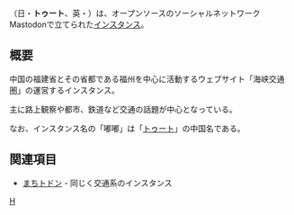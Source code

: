 {{Infobox instance
| Name = {{Ruby|'''海峡交通嘟嘟'''|ハイシァジャオトンドゥドゥ}}
| Image = [[ファイル:m_hxbus_net_logo.svg|300px|海峡交通嘟嘟]]
| Domain = https://m.hxbus.net
| Admin = [http://n.hxbus.net 海峡交通圈]
| Country = 中華人民共和国
| Start = 2017年8月3日
| Kifu = なし
| Alias = なし
}}{{Ruby|'''海峡交通嘟嘟'''|ハイシァジャオトンドゥドゥ}}（日・{{Ruby|'''海峡交通'''|かいきょうこうつう}}'''トゥート'''、英・{{Ruby|'''Transportation Tooter'''|トランスポーテーション トゥーター}}）は、オープンソースのソーシャルネットワークMastodonで立てられた[[インスタンス]]。

== 概要 ==
中国の福建省とその省都である福州を中心に活動するウェブサイト「海峡交通圏」の運営するインスタンス。

主に路上観察や都市、鉄道など交通の話題が中心となっている。

なお、インスタンス名の「嘟嘟」は「[[トゥート]]」の中国名である。

== 関連項目 ==
* [[まちトドン]] - 同じく交通系のインスタンス

{{DEFAULTSORT:hxbus}}
[[Category:中国のインスタンス|H]]